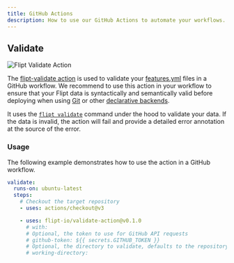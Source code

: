 ```yaml
---
title: GitHub Actions
description: How to use our GitHub Actions to automate your workflows.
---
```


## Validate

![Flipt Validate Action](/images/tooling/validate-action.png)

The [flipt-validate action](https://github.com/flipt-io/validate-action) is used to validate your [features.yml](/configuration/storage#flag-state-configuration) files in a GitHub workflow. We recommend to use this action in your workflow to ensure that your Flipt data is syntactically and semantically valid before deploying when using [Git](https://www.flipt.io/docs/configuration/storage#git) or other [declarative backends](https://www.flipt.io/docs/configuration/storage#declarative-backends).

It uses the [`flipt validate`](/cli/commands/validate) command under the hood to validate your data. If the data is invalid, the action will fail and provide a detailed error annotation at the source of the error.

### Usage

The following example demonstrates how to use the action in a GitHub workflow.

```yaml
validate:
  runs-on: ubuntu-latest
  steps:
    # Checkout the target repository
    - uses: actions/checkout@v3

    - uses: flipt-io/validate-action@v0.1.0
      # with:
      # Optional, the token to use for GitHub API requests
      # github-token: ${{ secrets.GITHUB_TOKEN }}
      # Optional, the directory to validate, defaults to the repository root
      # working-directory:
```
